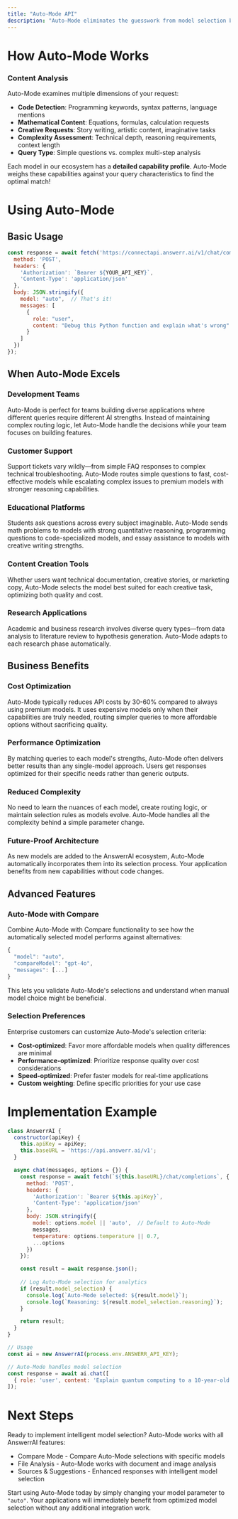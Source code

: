 ```yaml
---
title: "Auto-Mode API"
description: "Auto-Mode eliminates the guesswork from model selection by automatically choosing the optimal AI model for each query. "
---
```


# How Auto-Mode Works

### **Content Analysis**

Auto-Mode examines multiple dimensions of your request:

- **Code Detection**: Programming keywords, syntax patterns, language mentions
- **Mathematical Content**: Equations, formulas, calculation requests
- **Creative Requests**: Story writing, artistic content, imaginative tasks
- **Complexity Assessment**: Technical depth, reasoning requirements, context length
- **Query Type**: Simple questions vs. complex multi-step analysis

Each model in our ecosystem has a **detailed capability profile**. Auto-Mode weighs these capabilities against your query characteristics to find the optimal match\!

# Using Auto-Mode

## Basic Usage

```javascript
const response = await fetch('https://connectapi.answerr.ai/v1/chat/completions', {
  method: 'POST',
  headers: {
    'Authorization': `Bearer ${YOUR_API_KEY}`,
    'Content-Type': 'application/json'
  },
  body: JSON.stringify({
    model: "auto",  // That's it!
    messages: [
      {
        role: "user",
        content: "Debug this Python function and explain what's wrong"
      }
    ]
  })
});
```

## When Auto-Mode Excels

### **Development Teams**

Auto-Mode is perfect for teams building diverse applications where different queries require different AI strengths. Instead of maintaining complex routing logic, let Auto-Mode handle the decisions while your team focuses on building features.

### **Customer Support**

Support tickets vary wildly—from simple FAQ responses to complex technical troubleshooting. Auto-Mode routes simple questions to fast, cost-effective models while escalating complex issues to premium models with stronger reasoning capabilities.

### **Educational Platforms**

Students ask questions across every subject imaginable. Auto-Mode sends math problems to models with strong quantitative reasoning, programming questions to code-specialized models, and essay assistance to models with creative writing strengths.

### **Content Creation Tools**

Whether users want technical documentation, creative stories, or marketing copy, Auto-Mode selects the model best suited for each creative task, optimizing both quality and cost.

### **Research Applications**

Academic and business research involves diverse query types—from data analysis to literature review to hypothesis generation. Auto-Mode adapts to each research phase automatically.

## **Business Benefits**

### **Cost Optimization**

Auto-Mode typically reduces API costs by 30-60% compared to always using premium models. It uses expensive models only when their capabilities are truly needed, routing simpler queries to more affordable options without sacrificing quality.

### **Performance Optimization**

By matching queries to each model's strengths, Auto-Mode often delivers better results than any single-model approach. Users get responses optimized for their specific needs rather than generic outputs.

### **Reduced Complexity**

No need to learn the nuances of each model, create routing logic, or maintain selection rules as models evolve. Auto-Mode handles all the complexity behind a simple parameter change.

### **Future-Proof Architecture**

As new models are added to the AnswerrAI ecosystem, Auto-Mode automatically incorporates them into its selection process. Your application benefits from new capabilities without code changes.

## Advanced Features

### Auto-Mode with Compare

Combine Auto-Mode with Compare functionality to see how the automatically selected model performs against alternatives:

```javascript
{
  "model": "auto",
  "compareModel": "gpt-4o",
  "messages": [...]
}
```

This lets you validate Auto-Mode's selections and understand when manual model choice might be beneficial.

### **Selection Preferences**

Enterprise customers can customize Auto-Mode's selection criteria:

- **Cost-optimized**: Favor more affordable models when quality differences are minimal
- **Performance-optimized**: Prioritize response quality over cost considerations
- **Speed-optimized**: Prefer faster models for real-time applications
- **Custom weighting**: Define specific priorities for your use case

# Implementation Example

```javascript
class AnswerrAI {
  constructor(apiKey) {
    this.apiKey = apiKey;
    this.baseURL = 'https://api.answerr.ai/v1';
  }

  async chat(messages, options = {}) {
    const response = await fetch(`${this.baseURL}/chat/completions`, {
      method: 'POST',
      headers: {
        'Authorization': `Bearer ${this.apiKey}`,
        'Content-Type': 'application/json'
      },
      body: JSON.stringify({
        model: options.model || 'auto',  // Default to Auto-Mode
        messages,
        temperature: options.temperature || 0.7,
        ...options
      })
    });

    const result = await response.json();
    
    // Log Auto-Mode selection for analytics
    if (result.model_selection) {
      console.log(`Auto-Mode selected: ${result.model}`);
      console.log(`Reasoning: ${result.model_selection.reasoning}`);
    }

    return result;
  }
}

// Usage
const ai = new AnswerrAI(process.env.ANSWERR_API_KEY);

// Auto-Mode handles model selection
const response = await ai.chat([
  { role: 'user', content: 'Explain quantum computing to a 10-year-old' }
]);
```

# Next Steps

Ready to implement intelligent model selection? Auto-Mode works with all AnswerrAI features:

- Compare Mode - Compare Auto-Mode selections with specific models
- File Analysis - Auto-Mode works with document and image analysis
- Sources & Suggestions - Enhanced responses with intelligent model selection

Start using Auto-Mode today by simply changing your model parameter to `"auto"`. Your applications will immediately benefit from optimized model selection without any additional integration work.